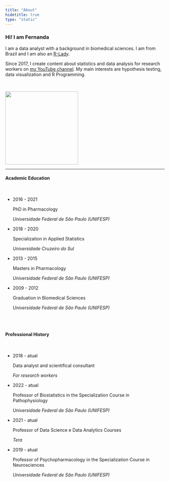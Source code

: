 ```yaml
---
title: "About"
hidetitle: true
type: "static"
---
```


<div class="sobre row">
  
<div class = "column1">

### Hi! I am Fernanda

I am a data analyst with a background in biomedical sciences. I am from Brazil and I am also an [R-Lady](https://rladies-sp.org/).  
  
Since 2017, I create content about statistics and data analysis for research workers on [my YouTube channel](https://youtube.com/c/FernandaPeres). My main interests are hypothesis testing, data visualization and R Programming.    
  
<br>
</div>

<div class="column2">
<img width="230" src="/static/sobre_files/author.png" alt="" loading="lazy">
<br>
</div>

<hr>

<div class = "column3">

#### Academic Education

<link rel="stylesheet" href="https://maxcdn.bootstrapcdn.com/font-awesome/4.5.0/css/font-awesome.min.css">

<br>

<ul>

<li>
<p>2016 - 2021</p>
<p>PhD in Pharmacology</p>
<p><i>Universidade Federal de São Paulo (UNIFESP)</i></p>
</li>

<li>
<p>2018 - 2020</p>
<p>Specialization in Applied Statistics</p>
<p><i>Universidade Cruzeiro do Sul</i></p>
</li>

<li>
<p>2013 - 2015</p>
<p>Masters in Pharmacology</p>
<p><i>Universidade Federal de São Paulo (UNIFESP)</i></p>
</li>

<li>
<p>2009 - 2012</p>
<p>Graduation in Biomedical Sciences</p>
<p><i>Universidade Federal de São Paulo (UNIFESP)</i></p>
</li>

</ul>

<br><br>

<!---
<center>
<a href="http://lattes.cnpq.br/7696717599003359" class="button">Currículo Completo (Lattes)</a>
</center>
--->

</div>


<div class = "column4">

#### Professional History

<br>

<ul>

<li class = "g">
<p>2018 - atual</p>
<p>Data analyst and scientifical consultant</p>
<p><i>For research workers</i></p>
</li>

<li class = "t">
<p>2022 - atual</p>
<p>Professor of Biostatistics in the Specialization Course in Pathophysiology</p>
<p><i>Universidade Federal de São Paulo (UNIFESP)</i></p>
</li>

<li class = "t">
<p>2021 - atual</p>
<p>Professor of Data Science e Data Analytics Courses</p>
<p><i>Tera</i></p>
</li>

<li class = "t">
<p>2019 - atual</p>
<p>Professor of Psychopharmacology in the Specialization Course in Neurosciences</p>
<p><i>Universidade Federal de São Paulo (UNIFESP)</i></p>
</li>

<!--
<li class = "t">
<p>2016 - atual</p>
<p>Professora dos cursos técnico em Farmácia e graduação em Biomedicina</p>
<p><i>Faculdade Método de São Paulo (Famesp)</i></p>
</li>

<li class = "t">
<p>2020</p>
<p>Professora do curso de graduação em Biomedicina</p>
<p><i>Universidade Paulista (UNIP)</i></p>
</li>

<li class = "t">
<p>2019</p>
<p>Professora de Bioestatística do Programa de Pós Graduação do Departamento de Diagnóstico por Imagem</p>
<p><i>Universidade Federal de São Paulo (UNIFESP)</i></p>
</li>

<li class = "t">
<p>2011 - 2016</p>
<p>Professora e coordenadora da disciplina de Matemática</p>
<p><i>Cursinho Universitário Jeannine Aboulafia (CUJA)</i></p>
<p><i>Projeto de Extensão da Universidade Federal de São Paulo (UNIFESP)</i></p>
</li>
-->

</ul>
  
</div>

</div>

